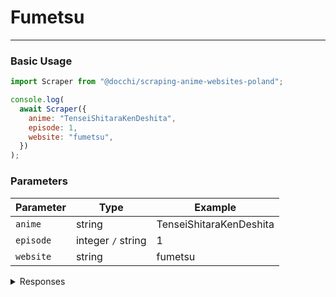 # Fumetsu

---

### Basic Usage

```javascript
import Scraper from "@docchi/scraping-anime-websites-poland";

console.log(
  await Scraper({
    anime: "TenseiShitaraKenDeshita",
    episode: 1,
    website: "fumetsu",
  })
);
```

### Parameters

| Parameter | Type               | Example                 |
| --------- | ------------------ | ----------------------- |
| `anime`   | string             | TenseiShitaraKenDeshita |
| `episode` | integer `/` string | 1                       |
| `website` | string             | fumetsu                 |

<details>
    <summary>Responses</summary>

#### Response `200`

```json
{
  "status": 200,
  "message": "Success",
  "episode_url": [
    { "player": "cda", "url": "https://ebd.cda.pl/620x368/121608121e" },
    {
      "player": "mega",
      "url": "https://mega.nz/embed/RrxkAZKA!HPYGshW7b2q7VrRP1lco9uo63cRQjIUaVsriGOz32p4"
    },
    {
      "player": "www.mp4upload.com",
      "url": "https://www.mp4upload.com/embed-19f2r9wqa0i8.html"
    }
  ],
  "episode_next_url": 2
}
```

#### Response `500`

```json
{ "status": 500, "message": "Something went wrong!" }
```

</details>
